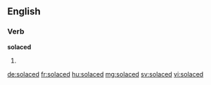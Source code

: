 ==English==

===Verb===
'''solaced'''

# {{past of|solace}}

[[de:solaced]]
[[fr:solaced]]
[[hu:solaced]]
[[mg:solaced]]
[[sv:solaced]]
[[vi:solaced]]